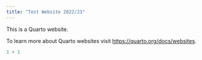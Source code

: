```yaml
---
title: "Test Website 2022/23"
---
```


This is a Quarto website.

To learn more about Quarto websites visit <https://quarto.org/docs/websites>.

```r
1 + 1
```
